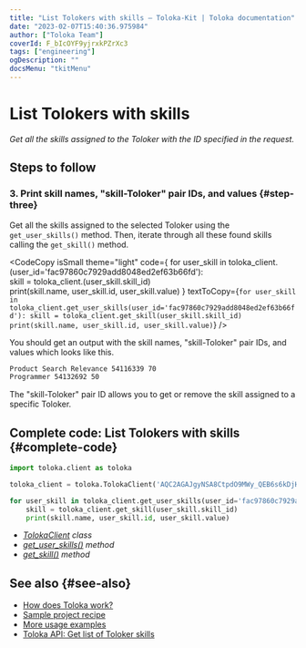 ```yaml
---
title: "List Tolokers with skills — Toloka-Kit | Toloka documentation"
date: "2023-02-07T15:40:36.975984"
author: ["Toloka Team"]
coverId: F_bIcOYF9yjrxkPZrXc3
tags: ["engineering"]
ogDescription: ""
docsMenu: "tkitMenu"
---
```



# List Tolokers with skills

_Get all the skills assigned to the Toloker with the ID specified in the request._

## Steps to follow

<Import/>

<Instantiate/>

### 3. Print skill names, "skill-Toloker" pair IDs, and values {#step-three}

Get all the skills assigned to the selected Toloker using the `get_user_skills()` method. Then, iterate through all these found skills calling the `get_skill()` method.

<CodeCopy
  isSmall
  theme="light"
  code={
    <HighlightChildren language="python">
      for user_skill in toloka_client.<Term term="get_user_skills"><GetUserSkills/></Term>(user_id='fac97860c7929add8048ed2ef63b66fd'):
      <br/>    skill = toloka_client.<Term term="get_skill"><GetSkill/></Term>(user_skill.skill_id)
      <br/>    print(skill.name, user_skill.id, user_skill.value)
    </HighlightChildren>
  }
  textToCopy={`for user_skill in toloka_client.get_user_skills(user_id='fac97860c7929add8048ed2ef63b66fd'):
    skill = toloka_client.get_skill(user_skill.skill_id)
    print(skill.name, user_skill.id, user_skill.value)`}
/>

You should get an output with the skill names, "skill-Toloker" pair IDs, and values which looks like this.

```bash
Product Search Relevance 54116339 70
Programmer 54132692 50
```

<Note mode="tip" title="Tip">

The "skill-Toloker" pair ID allows you to get or remove the skill assigned to a specific Toloker.

</Note>

## Complete code: List Tolokers with skills {#complete-code}

```python
import toloka.client as toloka

toloka_client = toloka.TolokaClient('AQC2AGAJgyNSA8CtpdO9MWy_QEB6s6kDjHUoElE', 'PRODUCTION')

for user_skill in toloka_client.get_user_skills(user_id='fac97860c7929add8048ed2ef63b66fd'):
    skill = toloka_client.get_skill(user_skill.skill_id)
    print(skill.name, user_skill.id, user_skill.value)
```

<Note mode="tip" title="List of classes and methods used in this recipe">

- _[TolokaClient](/docs/toloka-kit/reference/toloka.client.TolokaClient) class_
- _[get_user_skills()](/docs/toloka-kit/reference/toloka.client.TolokaClient.get_user_skills) method_
- _[get_skill()](/docs/toloka-kit/reference/toloka.client.TolokaClient.get_skill) method_

</Note>

## See also {#see-also}

- [How does Toloka work?](/docs/guide/overview)
- [Sample project recipe](/docs/toloka-kit/recipes/learn-basics)
- [More usage examples](/docs/toloka-kit/recipes/use-cases)
- [Toloka API: Get list of Toloker skills](https://toloka.ai/docs/api/api-reference/#get-/user-skills)
